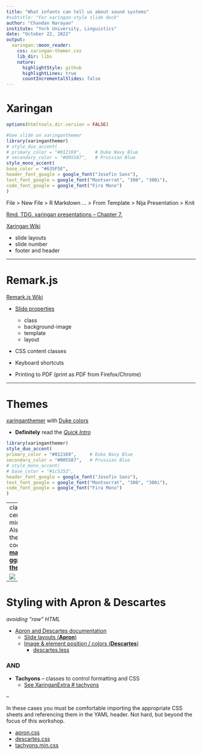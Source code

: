 ```yaml
---
title: "What infants can tell us about sound systems"
#subtitle: "For xaringan-style slide deck"
author: "Chandan Narayan"
institute: "York University, Linguistics"
date: "October 22, 2022"
output:
  xaringan::moon_reader:
    css: xaringan-themer.css
    lib_dir: libs
    nature:
      highlightStyle: github
      highlightLines: true
      countIncrementalSlides: false
---
```


# Xaringan

```r
options(htmltools.dir.version = FALSE)

#See slide on xaringanthemer
library(xaringanthemer)
# style_duo_accent(
# primary_color = "#012169",     # Duke Navy Blue
# secondary_color = "#005587",   # Prussian Blue
style_mono_accent(
base_color = "#635F5E",
header_font_google = google_font("Josefin Sans"),
text_font_google = google_font("Montserrat", "300", "300i"),
code_font_google = google_font("Fira Mono")
)
```

File > New File > R Markdown ... > From Template > Nija Presentation > Knit

[Rmd. TDG. xaringan presentations -- Chapter 7. ](https://bookdown.org/yihui/rmarkdown/xaringan.html)

[Xaringan Wiki](https://github.com/yihui/xaringan/wiki)

- slide layouts
- slide number
- footer and header

---

# Remark.js

[Remark.js Wiki](https://github.com/gnab/remark/wiki)

- [Slide properties](https://github.com/gnab/remark/wiki/Markdown#slide-properties)
    - class  
    - background-image  
    - template
    - layout


- CSS content classes  

- Keyboard shortcuts  

- Printing to PDF (print as PDF from Firefox/Chrome)

---

# Themes

[xaringanthemer](https://pkg.garrickadenbuie.com/xaringanthemer/) with [Duke colors](https://brand.duke.edu/colors/)

- **Definitely** read the [_Quick Intro_](https://pkg.garrickadenbuie.com/xaringanthemer/index.html#quick-intro)

```r
library(xaringanthemer)
style_duo_accent(
primary_color = "#012169",     # Duke Navy Blue
secondary_color = "#005587",   # Prussian Blue
# style_mono_accent(
# base_color = "#1c5253",
header_font_google = google_font("Josefin Sans"),
text_font_google = google_font("Montserrat", "300", "300i"),
code_font_google = google_font("Fira Mono")
)
```  

---
class: center, middle
Also note the very cool [**matching ggplot themes**](https://pkg.garrickadenbuie.com/xaringanthemer/index.html#matching-ggplot-themes)

![](https://pkg.garrickadenbuie.com/xaringanthemer/reference/figures/index-theme_xaringan_demo-1.png)

---

# Styling with Apron & Descartes

_avoiding "raw" HTML_

- [Apron and Descartes documentation](https://story.xaprb.com/slides/adirondack/#1)
    - [Slide layouts (**Apron**)](https://story.xaprb.com/slides/adirondack/#5)
    - [Image & element position / colors (**Descartes**)](https://story.xaprb.com/slides/adirondack/#33)
        - [descartes.less](https://github.com/xaprb/story/blob/master/static/css/descartes.less)

    
### AND

- **Tachyons** -- classes to control formatting and CSS 
    - [See XaringanExtra # tachyons](https://pkg.garrickadenbuie.com/xaringanExtra/#/tachyons)


--

In these cases you must be comfortable importing the appropriate CSS sheets and referencing them in the YAML header.  Not hard, but beyond the focus of this workshop.

- [apron.css](https://github.com/xaprb/story/blob/master/static/css/apron.css)
- [descartes.css](https://github.com/xaprb/story/blob/master/static/css/descartes.css)
- [tachyons.min.css](https://raw.githubusercontent.com/xaprb/story/master/static/css/tachyons.min.css)



